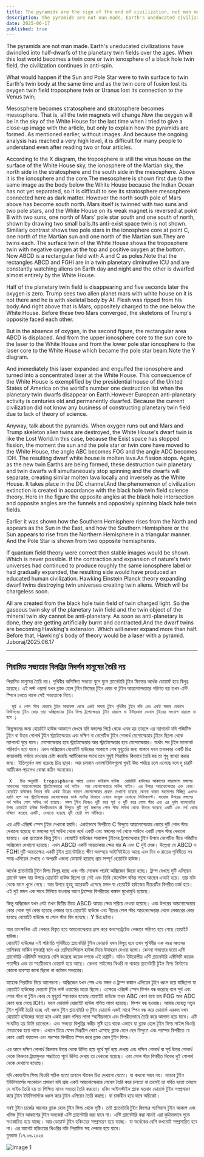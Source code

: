 ```yaml
---
title: The pyramids are the sign of the end of civilization, not man made.
description: The pyramids are not man made. Earth's uneducated civilizations have dwindled into half-dwarfs of the planetary twin fields over the ages. When this lost world becomes a twin core or twin ionosphere of a black hole twin field, the civilization continues in anti-spin.
date: 2025-06-17
published: true
---
```


The pyramids are not man made. Earth's uneducated civilizations have dwindled into half-dwarfs of the planetary twin fields over the ages. When this lost world becomes a twin core or twin ionosphere of a black hole twin field, the civilization continues in anti-spin.

What would happen if the Sun and Pole Star were to twin surface to twin Earth's twin body at the same time and as the twin core of fusion lost its oxygen twin field troposphere twin or Uranus lost its connection to the Venus twin;

Mesosphere becomes stratosphere and stratosphere becomes mesosphere. That is, all the twin magnets will change.Now the oxygen will be in the sky of the White House for the last time when I tried to give a close-up image with the article, but only to explain how the pyramids are formed. As mentioned earlier, without images. And because the ongoing analysis has reached a very high level, it is difficult for many people to understand even after reading two or four articles.

According to the X diagram, the troposphere is still the virus house on the surface of the White House sky, the ionosphere of the Martian sky, the north side in the stratosphere and the south side in the mesosphere. Above it is the ionosphere and the core.The mesosphere is shown first due to the same image as the body below the White House because the Indian Ocean has not yet separated, so it is difficult to see its stratosphere mesosphere connected here as dark matter. However the north south pole of Mars above has become south north.
Mars itself is twinned with two suns and two pole stars, and the White House on its weak magnet is reversed at point B with two suns, one north of Mars' pole star south and one south of north, shown by drawing two small balls.Its anti-exist space twin is not shown. Similarly contrast shows two pole stars in the ionosphere core at point C, one north of the Martian sun and one north of the Martian sun.They are twins each.
The surface twin of the White House shows the troposphere twin with negative oxygen at the top and positive oxygen at the bottom. Now ABCD is a rectangular field with A and C as poles.Note that the rectangles ABCD and FGHI are in a twin planetary diminutive ICU and are constantly watching aliens on Earth day and night and the other is dwarfed almost entirely by the White House.

Half of the planetary twin field is disappearing and five seconds later the oxygen is zero. Trump sees two alien planet mars with white house on it is not there and he is with skeletal body by AI. Flesh was ripped from his body.And right above that is Mars, oppositely charged to the one below the White House. Before these two Mars converged, the skeletons of Trump's opposite faced each other.

But in the absence of oxygen, in the second figure, the rectangular area ABCD is displaced. And from the upper ionosphere core to the sun core to the laser to the White House and from the lower pole star ionosphere to the laser core to the White House which became the pole star beam.Note the Y diagram.

And immediately this laser expanded and engulfed the ionosphere and turned into a concentrated laser at the White House.
This consequence of the White House is exemplified by the presidential house of the United States of America on the world's number one destruction list when the planetary twin dwarfs disappear on Earth.However European anti-planetary activity is centuries old and permanently dwarfed. Because the current civilization did not know any business of constructing planetary twin field due to lack of theory of science.

Anyway, talk about the pyramids. When oxygen runs out and Mars and Trump skeleton alien twins are destroyed, the White House's dwarf twin is like the Lost World.In this case, because the Exist space has stopped fission, the moment the sun and the pole star or twin core have moved to the White House, the angle ABC becomes FOG and the angle ADC becomes IOH. The resulting dwarf white house is molten lava.As fission stops. Again, as the new twin Earths are being formed, these destruction twin planetary and twin dwarfs will simultaneously stop spinning and the dwarfs will separate, creating similar molten lava locally and inversely as the White House. It takes place in the DC channel.And the phenomenon of civilization extinction is created in accordance with the black hole twin field science theory. Here in the figure the opposite angles at the black hole intersection and opposite angles are the funnels and oppositely spinning black hole twin fields.

Earlier it was shown how the Southern Hemisphere rises from the North and appears as the Sun in the East, and how the Southern Hemisphere or the Sun appears to rise from the Northern Hemisphere in a triangular manner. And the Pole Star is shown from two opposite hemispheres.

If quantum field theory were correct then stable images would be shown. Which is never possible. If the contraction and expansion of nature's twin universes had continued to produce roughly the same ionosphere label or had gradually expanded, the resulting side would have produced an educated human civilization.
Hawking Einstein Planck theory expanding dwarf twins destroying twin universes creating twin aliens. Which will be chargeless soon.

All are created from the black hole twin field of twin charged light. So the gaseous twin sky of the planetary twin field and the twin object of the mineral twin sky cannot be anti-planetary. As soon as anti-planetary is done, they are getting artificially burnt and contracted.And the dwarf twins are becoming Hawking's extension. Which will never expand more than half. Before that, Hawking's body of theory would be a laser with a pyramid.
Juboraj/2025.06.17

---

## পিরামিড সভ‍্যতার বিলপ্তির নিদর্শন মানুষের তৈরি নয়

পিরামিড মানুষের তৈরি নয়। পৃথিবীর অশিক্ষিত সভ‍্যতা যুগে যুগে প্ল‍্যানেটারি টুইন ফিল্ডের  অর্ধেক ডোয়ার্ফ হয়ে বিলুপ্ত হয়েছে। এই লস্ট ওয়ার্ল্ড যখন ব্ল‍্যাক হোল টুইন ফিল্ডের টুইন কোর বা টুইন আয়নোস্ফেয়ারে পরিণত হয় তখন এন্টি স্পিনে চলতে থাকে সেই সভ‍্যতাকে নিয়ে।

      সূর্য ও পোল স্টার যেভাবে টুইন সারফেস থেকে একই সময়ে টুইন পৃথিবীর টুইন বডি এবং একই সময়ে যেভাবে ফিউশনের টুইন কোর তার অক্সিজেনের টুইন ফিল্ড ট্রপোস্ফেয়ার টুইন হারালে বা ইউরেনাস ভেনাস টুইনের সংযোগ হারালে যা হবে ;

কিছুক্ষনের জন‍্য হোয়াইট হাউজ আকাশে দেখবে যদি মঙ্গলের পিঠে থেকে এমন হয়  তাহলে এর ম‍্যাগনেট যদি পজিটিভ টুইন ‍বা উত্তর গোলার্ধ টুইন স্ট্রাটোস্ফেয়ার এবং দক্ষিণ বা নেগেটিভ টুইন গোলার্ধ মেসোস্ফেয়ার টুইনে ছিলো থেকে ম‍্যাগনেট ঘুরে যাবে। মেসোস্ফেয়ার হবে স্ট্রাটোস্ফেয়ার আর স্ট্রাটোস্ফেয়ার হবে মেসোস্ফেয়ার। অর্থাৎ সব টুইন ম‍্যাগনেট পরিবর্তন হয়ে যাবে। এখন অক্সিজেন হোয়াইট হাউজের আকাশে শেষ মুহুর্তের জন‍্য থাকবে যখন তখনকার একটি  চিত্র কাছাকাছি পর্যায়ে দেওয়ার চেষ্টা করেছি আর্টিকেলের সাথে তবে শুধুই পিরামিড কিভাবে তৈরি হয় তা শুধু ব‍্যাখ‍্যা করার জন‍্য। ইতিপূর্বেও বলা হয়েছে চিত্র ছাড়া। আর চলমান এনালাইসিসগুলো খুবই উচ্চ পর্যায়ে চলে এসেছে বলে দু চারটি আর্টিকেল পড়লেও বোঝা কঠিন অনেকের। 

     X   চিত্র অনুযায়ী  troposphere আছে এখনও ভাইরাস হাউজ  হোয়াইট হাউজের আকাশের সারফেসে মঙ্গলের আকাশের আয়নোস্ফেয়ার স্ট্রাটোস্ফেয়ারে নর্থ সাইড  আর মেসোস্ফেয়ারে সাউথ সাইড। এর উপরে আয়নোস্ফেয়ার এবং কোর। হোয়াইট হাউজের নিচের বডি একই চিত্রের কারণে মেসোস্ফেয়ার প্রথমে দেখানো হয়েছে কেননা ভারত মহাসাগর বিচ্ছিন্ন এখনও হয়নি বলে ওর স্ট্রাটোস্ফেয়ার মেসোস্ফেয়ার ডার্ক ম‍্যাটার হিসাবে এখানে সংযুক্ত দেখানো ডিফিক‍্যাল্ট। যাহোক উপরের মঙ্গলের নর্থ সাউথ পোল সাউথ নর্থ হয়েছে। মঙ্গল টুইন নিজেও দুটি করে সূর্য ও দুটি করে পোল স্টার এবং এর দূর্বল ম‍্যাগনেটের উপর হোয়াইট হাউজ বিপরীতভাবে B বিন্দুতে দুটি সূর্য মঙ্গলের পোল স্টার সাউথ থেকে উত্তরে করেছে একটি এবং নর্থ থেকে দক্ষিণে করেছে একটি, দেখানো হয়েছে দুটি ছোট্ট বল আঁকিয়ে।
এর এন্টি এক্সিস্ট স্পেস টুইন দেখানো হয়নি। একইভাবে বিপরীতে C বিন্দুতে আয়নোস্ফেয়ার কোরে দুটি পোল স্টার দেখানো হয়েছে যা মঙ্গলের সূর্য সাউথ থেকে নর্থে একটি এবং মঙ্গলের নর্থ থেকে সাউথে একটি পোল স্টার দেখানো হয়েছে। এরা প্রত‍্যেকে কিন্তু টুইন।
হোয়াইট হাউজের সারফেস টুইনের  ট্রপোস্ফেয়ার টুইন উপরে নেগেটিভ নীচে পজিটিভ অক্সিজেন দেখানো হয়েছে। এখন ABCD একটি আয়তাকার ক্ষেত্র যার A এবং C দুই মেরু। উল্লেখ‍্য যে ABCD ও FGHI দুটি আয়তক্ষেত্র একটি টুইন প্ল‍্যানেটারিতে ক্ষীণ অবস্হায় আইসিইউতে আছে এবং দিন ও রাতের পৃথিবীতে সব সময় এলিয়েন দেখছে ও অপরটি এজন‍্য ডোয়ার্ফ হয়েছে প্রায় সম্পূর্ণ হোয়াইট হাউজ।

অর্ধেক প্ল‍্যানেটারি টুইন ফিল্ড বিলুপ্ত হচ্ছে এবং পাঁচ সেকেন্ড পরেই অক্সিজেন জিরো হচ্ছে। ট্রাম্প দেখছে দুটি এলিয়েন প্ল‍্যানেট মঙ্গল যার উপরে হোয়াইট হাউজ ছিলো তা নেই এবং তিনি স্কেলেটাল বডির সাথে আছেন এআই হয়ে। তার বডি থেকে  মাংস খুলে গেছে। আর উপরে হুবহু আরেকটি এসেছে মঙ্গল যা হোয়াইট হাউজের নীচেরটির বিপরীত চার্জ হয়ে। এই দুই মঙ্গল এক সাথে মিলিয়ে যাওয়ার আগে ট্রাম্পের বিপরীতের  কঙ্কাল মুখোমুখি হয়েছে।

কিন্তু অক্সিজেন যখন নেই তখন দ্বিতীয় চিত্রে ABCD আয়ত ক্ষেত্র সরিয়ে নেওয়া হয়েছে। এবং উপরের আয়নোস্ফেয়ার কোর থেকে সূর্য কোর হয়েছে লেজার হয়ে হোয়াইট হাউজে এবং  নীচের পোল স্টার আয়নোস্ফেয়ার থেকে লেজারের কোর হয়েছে হোয়াইট হাউজে যা পোল স্টার বিম হয়েছে। Y চিত্র দ্রষ্টব‍্য।

আর তাৎক্ষনিক এই লেজার বিস্তৃত হয়ে আয়নোস্ফেয়ার গ্রাস করে কনসেন্ট্রেটেড লেজারে পরিণত হয়ে গেছে হোয়াইট হাউজ।  
হোয়াইট হাউজের এই পরিণতি পৃথিবীতে প্ল‍্যানেটারি টুইন ডোয়ার্ফ যখন বিলুপ্ত হবে তখন পৃথিবীর এক নম্বর ধ্বংসের তালিকায় মার্কিন যুক্তরাষ্ট্র বলে এর প্রেসিডেন্সিয়াল হাউজ দিয়ে উদাহরন দেওয়া হলো। কেননা সভ‍্যতার যতো এন্টি প্ল‍্যানেটারি এক্টিভিটি সবচেয়ে বেশি করেছে কয়েক দশকে এই রাষ্ট্রটি। যদিও ইউরোপীয় এন্টি প্ল‍্যানেটারি এক্টিভিটি কয়েক শতাব্দীর এবং তা স্হায়ীভাবে ডোয়ার্ফ হয়ে আছে। কেননা সাইন্সের থিওরি না থাকায় প্ল‍্যানেটারী টুইন ফিল্ড নির্মাণের কোনো ‍ব‍্যবস্হা জানা ছিলো না বর্তমান সভ‍্যতার।

যাহোক পিরামিড নিয়ে আলোচনা। অক্সিজেন যখন শেষ এবং মঙ্গল ও ট্রাম্প কঙ্কাল এলিয়েন টুইন ধ্বংস হয়ে যাচ্ছিলো যা হোয়াইট হাউজের ডোয়ার্ফ টুইন লস্ট ওয়ার্ল্ডের মতো ছিলো। এক্ষেত্রে এক্সিস্ট স্পেস ফিশন বন্ধ করেছে বলে সূর্য এবং পোল স্টার বা টুইন কোর যে মুহুর্তে স্হানান্তর হয়েছে হোয়াইট হাউজে তখন ABC কোণ হয়ে যায়  FOG আর ADC কোণ হয়ে গেছে   IOH। ফলে ডোয়ার্ফ হোয়াইট হাউজ গলিত লাভা হয়েছে। ফিশন বন্ধ হওয়ায়। আবার যেহেতু নতুন টুইন পৃথিবী তৈরি হচ্ছে এই ধ্বংস টুইন প্ল‍্যানেটারি ও টুইন ডোয়ার্ফ একই সাথে স্পিন বন্ধ করে ডোয়ার্ফ এরকম যখন হোয়াইট হাউজের মতো হবে একই রকম গলিত লাভা স্হানীয়ভাবে এবং বিপরীতভাবে তৈরি করে আলাদা হয়ে যাবে। এটি সংঘটিত হয় ডিসি চ‍্যানেলে। এবং সভ‍্যতা বিলুপ্তির নজীর সৃষ্টি হয়ে থাকে এভাবে যা ব্ল‍্যাক হোল টুইন ফিল্ড সাইন্স থিওরি মোতাবেক হয়ে থাকে। এখানে চিত্রে যেসব বিপ্রতীপ কোণ এসেছে  ব্ল‍্যাক হোল ছেদ বিন্দুতে এবং পরস্পর বিপরীতে যে কোণ এরাই ফ‍্যানেল এবং পরস্পর বিপরীতে স্পিন করে ব্ল‍্যাক হোল টুইন ফিল্ড।

এর আগে দক্ষিণ গোলার্ধ কিভাবে উত্তর থেকে উদিত হয়ে পূর্বে সূর্য হয়ে দেখায় এবং দক্ষিণ গোলার্ধ বা  সূর্য উত্তর গোলার্ধ থেকে কিভাবে ট্রায়াঙ্গুলার পদ্ধতিতে পূর্বে উদিত দেখায় তা দেখানো হয়েছে। এবং পোল স্টার বিপরীত দিকের দুই গোলার্ধ থেকে দেখানো হয়েছে।

যদি কোয়ান্টাম ফিল্ড থিওরি সঠিক হতো তাহলে স্ট‍্যা‍বল চিত্র দেখানো যেতো। যা কখনো সম্ভব নয়। ন‍্যাচার টুইন ইউনিভার্সের সংকোচন প্রসারণ যদি প্রায় একই আয়নোস্ফেয়ার লেবেল তৈরি করে চলতো বা ক্রমেই তা বর্ধিত হতো তাহলে যে সাইড তৈরি হয় তা  শিক্ষিত মানব সভ‍্যতা তৈরি করতো। হকিং আইনস্টাইন প্ল‍্যাঙ্ক মতবাদ ডোয়ার্ফ টুইন সম্প্রসারণ করে টুইন ইউনিভার্সকে ধ্বংস করে টুইন এলিয়েন তৈরি করছে। যা চার্জহীন হয়ে যাবে অচিরেই।

সবই টুইন চার্জের  আলোর ব্ল‍্যাক হোল টুইন ফিল্ড থেকে সৃষ্টি। তাই প্ল‍্যানেটারি টুইন ফিল্ডের   গ‍্যাসিয়াস টুইন আকাশ এবং খনিজ টুইন আকাশের টুইন অবজেক্ট এন্টি প্ল‍্যানেটারি করা যাবে না। এন্টি প্ল‍্যানেটারি করা মাত্রই এরা কৃত্রিমভাবে পুড়ে সংকোচিত হয়ে যাচ্ছে।  আর ডোয়ার্ফ টুইন হকিংয়ের সম্প্রসারণ হয়ে যাচ্ছে। যা অর্ধেকের বেশি কখনোই সম্প্রসারিত হবে না। এর আগেই হকিংয়ের থিওরির বডি পিরামিড সহ লেজার হয়ে যাবে।    
যুবরাজ /১৭.০৬.২০২৫

![Image 1]( https://github.com/arifalmas/Rakim-University/blob/main/public/2025-06-17.jpeg?raw=true )
